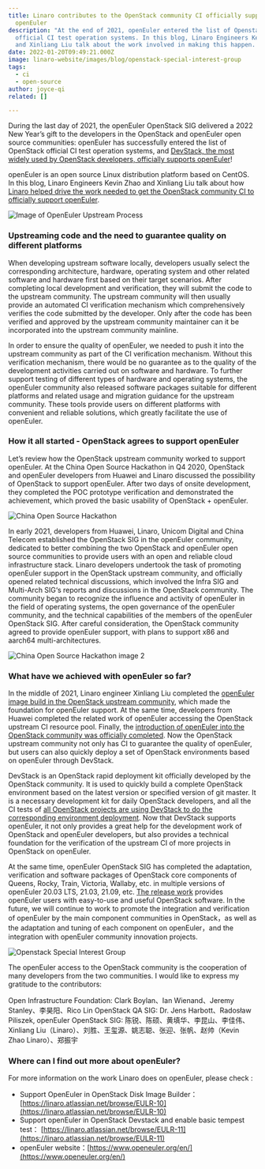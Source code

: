 ```yaml
---
title: Linaro contributes to the OpenStack community CI officially supporting
  openEuler
description: "At the end of 2021, openEuler entered the list of Openstack
  official CI test operation systems. In this blog, Linaro Engineers Kevin Zhao
  and Xinliang Liu talk about the work involved in making this happen. "
date: 2022-01-20T09:49:21.000Z
image: linaro-website/images/blog/openstack-special-interest-group
tags:
  - ci
  - open-source
author: joyce-qi
related: []

---
```


During the last day of 2021, the openEuler OpenStack SIG delivered a 2022 New Year’s gift to the developers in the OpenStack and openEuler open source communities: openEuler has successfully entered the list of OpenStack official CI test operation systems, and [DevStack, the most widely used by OpenStack developers, officially supports openEuler](https://review.opendev.org/c/openstack/devstack/+/760790)!

openEuler is an open source Linux distribution platform based on CentOS. In this blog, Linaro Engineers Kevin Zhao and Xinliang Liu talk about how [Linaro helped drive the work needed to get the OpenStack community CI to officially support openEuler](https://mp.weixin.qq.com/s/7nqjsrBoynAOfuwonyJ8Hg).

![Image of OpenEuler Upstream Process](/linaro-website/images/blog/openeuler-image)

### Upstreaming code and the need to guarantee quality on different platforms

When developing upstream software locally, developers usually select the corresponding architecture, hardware, operating system and other related software and hardware first based on their target scenarios. After completing local development and verification, they will submit the code to the upstream community. The upstream community will then usually provide an automated CI verification mechanism which comprehensively verifies the code submitted by the developer. Only after the code has been verified and approved by the upstream community maintainer can it be incorporated into the upstream community mainline.

In order to ensure the quality of openEuler, we needed to push it into the upstream community as part of the CI verification mechanism. Without this verification mechanism, there would be no guarantee as to the quality of the development activities carried out on software and hardware. To further support testing of different types of hardware and operating systems, the openEuler community also released software packages suitable for different platforms and related usage and migration guidance for the upstream community. These tools provide users on different platforms with convenient and reliable solutions, which greatly facilitate the use of openEuler.

### How it all started - OpenStack agrees to support openEuler

Let’s review how the OpenStack upstream community worked to support openEuler. At the China Open Source Hackathon in Q4 2020, OpenStack and openEuler developers from Huawei and Linaro discussed the possibility of OpenStack to support openEuler. After two days of onsite development, they completed the POC prototype verification and demonstrated the achievement, which proved the basic usability of OpenStack + openEuler.

![China Open Source Hackathon](/linaro-website/images/blog/china-open-source-hackathon)

In early 2021, developers from Huawei, Linaro, Unicom Digital and China Telecom established the OpenStack SIG in the openEuler community, dedicated to better combining the two OpenStack and openEuler open source communities to provide users with an open and reliable cloud infrastructure stack. Linaro developers undertook the task of promoting openEuler support in the OpenStack upstream community, and officially opened related technical discussions, which involved the Infra SIG and Multi-Arch SIG‘s reports and discussions in the OpenStack community. The community began to recognize the influence and activity of openEuler in the field of operating systems, the open governance of the openEuler community, and the technical capabilities of the members of the openEuler OpenStack SIG. After careful consideration, the OpenStack community agreed to provide openEuler support, with plans to support x86 and aarch64 multi-architectures.

![China Open Source Hackathon image 2](/linaro-website/images/blog/china-open-source-hackathon-image-2)

### What have we achieved with openEuler so far?

In the middle of 2021, Linaro engineer Xinliang Liu completed the [openEuler image build  in the OpenStack upstream community](https://review.opendev.org/c/openstack/diskimage-builder/+/784363), which made the foundation for openEuler support. At the same time, developers from Huawei completed the related work of openEuler accessing the OpenStack upstream CI resource pool. Finally, the [introduction of openEuler into the OpenStack community was officially completed](https://zuul.opendev.org/t/openstack/job/devstack-platform-openEuler-20.03-SP2). Now the OpenStack upstream community not only has CI to guarantee the quality of openEuler, but users can also quickly deploy a set of OpenStack environments based on openEuler through DevStack.

DevStack is an OpenStack rapid deployment kit officially developed by the OpenStack community. It is used to quickly build a complete OpenStack environment based on the latest version or specified version of git master. It is a necessary development kit for daily OpenStack developers, and all the CI tests of [all OpenStack projects are using DevStack to do the corresponding environment deployment](https://docs.openstack.org/devstack/latest/#quick-start). Now that DevStack supports openEuler, it not only provides a great help for the development work of OpenStack and openEuler developers, but also provides a technical foundation for the verification of the upstream CI of more projects in OpenStack on openEuler.

At the same time, openEuler OpenStack SIG has completed the adaptation, verification and software packages of OpenStack core components of Queens, Rocky, Train, Victoria, Wallaby, etc. in multiple versions of openEuler 20.03 LTS, 21.03, 21.09, etc. [The release work](https://gitee.com/openeuler/openstack) provides openEuler users with easy-to-use and useful OpenStack software. In the future, we will continue to work to promote the integration and verification of openEuler by the main component communities in OpenStack，as well as the adaptation and tuning of each component on openEuler，and the integration with openEuler community innovation projects.

![Openstack Special Interest Group](/linaro-website/images/blog/openstack-special-interest-group)

The openEuler access to the OpenStack community is the cooperation of many developers from the two communities. I would like to express my gratitude to the contributors:

Open Infrastructure Foundation: Clark Boylan、Ian Wienand、Jeremy Stanley、李昊阳、Rico Lin
OpenStack QA SIG:  Dr. Jens Harbott、Radosław Piliszek,
openEuler OpenStack SIG: 陈锐、陈硕、黄填华、李昆山、李佳伟、Xinliang Liu（Linaro）、刘胜、王玺源、姚志聪、张迎、张帆、赵帅（Kevin Zhao Linaro）、郑振宇

### Where can I find out more about openEuler?

For more information on the work Linaro does on openEuler, please check :

* Support OpenEuler in OpenStack Disk Image Builder：[https://linaro.atlassian.net/browse/EULR-10](https://linaro.atlassian.net/browse/EULR-10)
* Support openEuler in OpenStack Devstack and enable basic tempest test：
  [https://linaro.atlassian.net/browse/EULR-11](https://linaro.atlassian.net/browse/EULR-11)
* openEuler website：[https://www.openeuler.org/en/](https://www.openeuler.org/en/)
